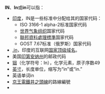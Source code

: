 {{Wiktionarypar|IN|In|in|in-}}
'''IN'''、'''In'''或'''in'''可以指：

* [[印度|印度]]，IN是一些标准中分配给其的国家代码：
** ISO 3166-1 alpha-2标准国家代码
** [[世界气象组织|世界气象组织]]国家代码
** [[聯邦資料處理標準|聯邦資料處理標準]]国家代码
** GOST 7.67标准（俄罗斯）国家代码
* [[.in|.in]]，印度的互联网[[顶级域|国家顶级域名]]。
* 美国[[印第安纳州|印第安纳州]]的邮政代码
* [[铟|铟]]（化学符号：In），化学元素，原子序数49
* [[英寸|英寸]]，长度单位，缩写为“in”或“in.”
* 英语单词in
* [[京王電鐵|京王電鐵]][[井之頭線|井之頭線]]的路線編號
* {{le|Adobe Edge|Adobe Edge|Adobe Edge Inspect}}

{{disambig|Cat=二字拉丁字母缩写消歧义}}